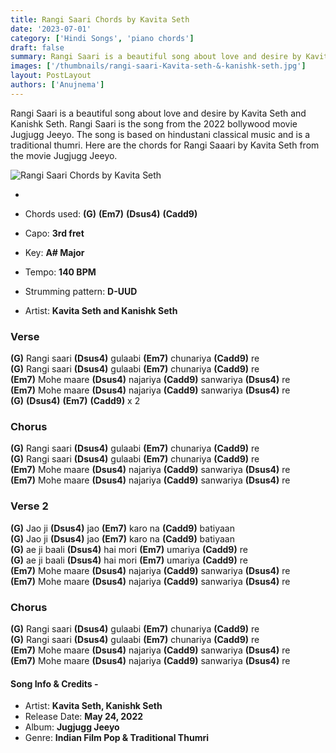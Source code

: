 ```yaml
---
title: Rangi Saari Chords by Kavita Seth
date: '2023-07-01'
category: ['Hindi Songs', 'piano chords']
draft: false
summary: Rangi Saari is a beautiful song about love and desire by Kavita Seth and Kanishk Seth. Rangi Saari is the song from the 2022 bollywood movie Jugjugg Jeeyo. The song is based on hindustani classical music and is a traditional thumri. Here are the chords for Rangi Saaari by Kavita Seth from the movie Jugjugg Jeeyo.
images: ['/thumbnails/rangi-saari-Kavita-seth-&-kanishk-seth.jpg']
layout: PostLayout
authors: ['Anujnema']
---
```


Rangi Saari is a beautiful song about love and desire by Kavita Seth and Kanishk Seth. Rangi Saari is the song from the 2022 bollywood movie Jugjugg Jeeyo. The song is based on hindustani classical music and is a traditional thumri. Here are the chords for Rangi Saaari by Kavita Seth from the movie Jugjugg Jeeyo.

![Rangi Saari Chords by Kavita Seth](/thumbnails/rangi-saari-Kavita-seth-&-kanishk-seth.jpg)

-

- Chords used: **(G)** **(Em7)** **(Dsus4)** **(Cadd9)**
- Capo: **3rd fret**
- Key: **A# Major**
- Tempo: **140 BPM**
- Strumming pattern: **D-UUD**
- Artist: **Kavita Seth and Kanishk Seth**

### Verse

**(G)** Rangi saari **(Dsus4)** gulaabi **(Em7)** chunariya **(Cadd9)** re\
**(G)** Rangi saari **(Dsus4)** gulaabi **(Em7)** chunariya **(Cadd9)** re\
**(Em7)** Mohe maare **(Dsus4)** najariya **(Cadd9)** sanwariya **(Dsus4)** re\
**(Em7)** Mohe maare **(Dsus4)** najariya **(Cadd9)** sanwariya **(Dsus4)** re\
**(G)** **(Dsus4)** **(Em7)** **(Cadd9)** x 2

### Chorus

**(G)** Rangi saari **(Dsus4)** gulaabi **(Em7)** chunariya **(Cadd9)** re\
**(G)** Rangi saari **(Dsus4)** gulaabi **(Em7)** chunariya **(Cadd9)** re\
**(Em7)** Mohe maare **(Dsus4)** najariya **(Cadd9)** sanwariya **(Dsus4)** re\
**(Em7)** Mohe maare **(Dsus4)** najariya **(Cadd9)** sanwariya **(Dsus4)** re

### Verse 2

**(G)** Jao ji **(Dsus4)** jao **(Em7)** karo na **(Cadd9)** batiyaan\
**(G)** Jao ji **(Dsus4)** jao **(Em7)** karo na **(Cadd9)** batiyaan\
**(G)** ae ji baali **(Dsus4)** hai mori **(Em7)** umariya **(Cadd9)** re\
**(G)** ae ji baali **(Dsus4)** hai mori **(Em7)** umariya **(Cadd9)** re\
**(Em7)** Mohe maare **(Dsus4)** najariya **(Cadd9)** sanwariya **(Dsus4)** re\
**(Em7)** Mohe maare **(Dsus4)** najariya **(Cadd9)** sanwariya **(Dsus4)** re

### Chorus

**(G)** Rangi saari **(Dsus4)** gulaabi **(Em7)** chunariya **(Cadd9)** re\
**(G)** Rangi saari **(Dsus4)** gulaabi **(Em7)** chunariya **(Cadd9)** re\
**(Em7)** Mohe maare **(Dsus4)** najariya **(Cadd9)** sanwariya **(Dsus4)** re\
**(Em7)** Mohe maare **(Dsus4)** najariya **(Cadd9)** sanwariya **(Dsus4)** re

#### Song Info & Credits -

- Artist: **Kavita Seth, Kanishk Seth**
- Release Date: **May 24, 2022**
- Album: **Jugjugg Jeeyo**
- Genre: **Indian Film Pop & Traditional Thumri**
